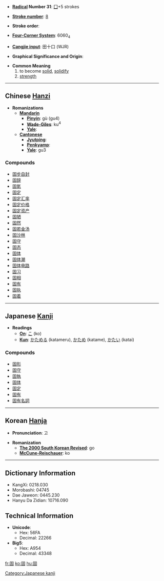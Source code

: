 * '''[[Wiktionary:Chinese radical index| Radical]] Number 31''': [[Wiktionary:Chinese radical index 囗|囗]]+5 strokes

* '''[[Wiktionary:Chinese total strokes index|Stroke number]]''': [[Wiktionary:Chinese total strokes index 8|8]]

* '''Stroke order''': 

* '''[[Wiktionary:Chinese four corner index|Four-Corner System]]''': 6060<sub>4</sub>

* '''[[Wiktionary:Chinese Cangjie index|Cangjie input]]''': 田十口 (WJR)

* '''Graphical Significance and Origin''': 

* '''Common Meaning'''
*#to become [[solid]], [[solidify]]
*# [[strength]]


----

== Chinese [[Hanzi]] ==

* '''Romanizations'''
** '''[[Mandarin]]'''
*** '''[[Pinyin]]''': gù (gu4)
*** '''[[Wade-Giles]]''': ku<sup>4</sup>
*** '''[[Yale]]''': 
** '''[[Cantonese]]'''
*** '''[[Jyutping]]''':
*** '''[[Penkyamp]]''': 
*** '''[[Yale]]''': gu3

===Compounds===
*[[固步自封]]
*[[固辞]]
*[[固氮]]
*[[固定]]
*[[固定汇率]]
*[[固定价格]]
*[[固定资产]]
*[[固陋]]
*[[固然]]
*[[固若金汤]]
*[[固沙林]]
*[[固守]]
*[[固态]]
*[[固体]]
*[[固体潮]]
*[[固体电路]]
*[[固习]]
*[[固相]]
*[[固有]]
*[[固执]]
*[[固着]]


----

== Japanese [[Kanji]] ==

* '''Readings'''
** '''[[On]]''': [[こ]] (ko)
** '''[[Kun]]''': [[かためる]] (katameru), [[かため]] (katame), [[かたい]] (katai)

===Compounds===
*[[固形]]
*[[固守]]
*[[固執]]
*[[固体]]
*[[固定]]
*[[固有]]
*[[固有名詞]]
 

----

== Korean [[Hanja]] ==

* '''Pronunciation''': 고

* '''Romanization'''
** '''[[The 2000 South Korean Revised Romanization|The 2000 South Korean Revised]]''': go
** '''[[McCune-Reischauer]]''': ko

----

== Dictionary Information ==

* KangXi: 0218.030
* Morobashi: 04745
* Dae Jaweon: 0445.230
* Hanyu Da Zidian: 10716.090

== Technical Information ==

* '''Unicode''':
** Hex: 56FA
** Decimal: 22266
* '''Big5''':
** Hex: A954
** Decimal: 43348

[[Category:Japanese kanji]]

[[fr:固]]
[[ko:固]]
[[hu:固]]